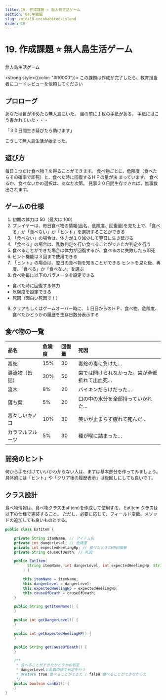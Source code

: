 ```yaml
---
title: 19. 作成課題 ⭐ 無人島生活ゲーム
section: 04.中級編
slug: /mid/19-uninhabited-island
order: 19
---
```


# 19. 作成課題 ⭐ 無人島生活ゲーム

<p class="game-content">無人島生活ゲーム</p>

<strong style={{color: "#ff0000"}}>
  この課題は作成が完了したら、教育担当者にコードレビューを依頼してください
</strong>

## プロローグ

あなたは目が冷めたら無人島にいた。
目の前に１枚の手紙がある。
手紙にはこう書かれていた・・・

「３０日間生き延びたら助けます」

こうして無人島生活が始まった。

## 遊び方

毎日１つだけ食べ物？を得ることができます。
食べ物ごとに、危険度（食べたらその確率で即死）と、食べた時に回復するＨＰの量が決
まっています。
食べるか、食べないかの選択は、あなた次第。
見事３０日間生存できれば、無事救出されます。

## ゲームの仕様

1. 初期の体力は 50（最大は 100）
2. プレイヤーは、毎日食べ物の情報(品名、危険度、回復量)を見た上で、「食べる」か「食べない」か「ヒント」を選択することができる
3. 「食べない」の場合は、体力が１０減少して翌日に生き延びる
4. 「食べる」の場合は、乱数判定を行い食べることができたか判定を行う
5. 食べることができた場合は体力が回復するが、食べるのに失敗したら即死
6. ヒント機能は３回まで使用できる
7. 「ヒント」の場合は、翌日の食べ物を知ることができる
   ヒントを見た後、再度、「食べる」か「食べない」を選ぶ
8. 食べ物毎に以下のパラメータを設定できる

- 食べた時に回復する体力
- 危険度を設定できる
- 死因（面白い死因で！）

9. クリアもしくはゲームオーバー時に、１日目からのＨＰ、食べ物、危険度、食べたかどうかの履歴を生存日数分表示する

## 食べ物の一覧

| 品名             | 危険度 | 回復量 | 死因                                          |
| :--------------- | :----- | :----- | :-------------------------------------------- |
| 毒蛇             | 15%    | 30     | 毒蛇の毒に負けた…                             |
| 漂流物（缶詰）   | 30%    | 50     | 歯では開けられなかった。歯が全部折れて出血死… |
| 流木             | 8%     | 20     | バイキンだらけだった…                         |
| 落ち葉           | 5%     | 20     | 口の中の水分を全部持っていかれた…             |
| 毒々しいキノコ   | 10%    | 30     | 笑いが止まらず疲れて死んだ…                   |
| カラフルフルーツ | 5%     | 30     | 種が喉に詰まった…                             |

## 開発のヒント

何から手を付けていいかわからない人は、まずは基本部分を作ってみましょう。
具体的には「ヒント」や「クリア後の履歴表示」は後回しにしても良いです。

## クラス設計

食べ物情報は、食べ物クラス(EatItem)を作成して使用する。
EatItem クラスは以下の仕様で実装すること。
ただし、必要に応じて、フィールド変数、メソッドの追加しても良いものとする。

```java
public class EatItem {

    private String itemName; // アイテム名
    private int dangerLevel; // 危険度
    private int expectedHeelingHp; // 食べたときのHP回復量
    private String causeOfDeath; // 死因

    public EatItem(
          String itemName, int dangerLevel, int expectedHeelingHp, String causeOfDeath
        ) {

        this.itemName = itemName;
        this.dangerLevel = dangerLevel;
        this.expectedHeelingHp = expectedHeelingHp;
        this.causeOfDeath = causeOfDeath;
    }

    public String getItemName() {
    }

    public int getDangerLevel() {
    }

    public int getExpectedHeelingHP() {
    }

    public String getCauseOfDeath() {
    }

    /**
     * 食べることができたかどうかの判定
     * dangerLevelと乱数の値で判定を行う
     * @return true:食べることができた / false:食べることができなかった
     */
    public boolean canEat() {
    }
}
```
